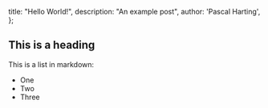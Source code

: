   title: "Hello World!",
  description: "An example post",
  author: 'Pascal Harting',
};

## This is a heading

This is a list in markdown:

- One
- Two
- Three

